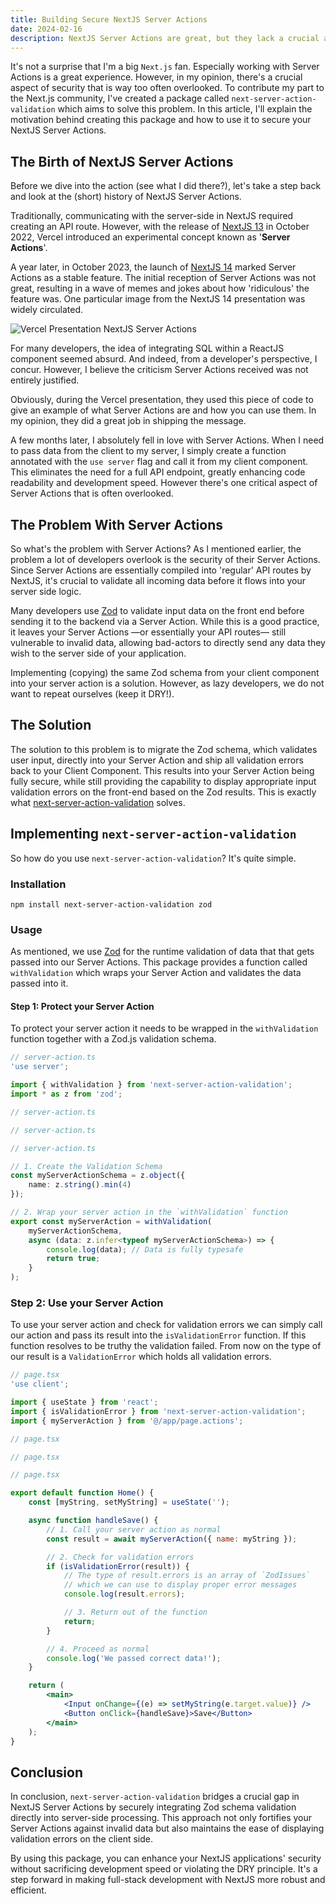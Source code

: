 ```yaml
---
title: Building Secure NextJS Server Actions
date: 2024-02-16
description: NextJS Server Actions are great, but they lack a crucial aspect of security. Learn how to protect your Server Actions with using next-server-action-validation and read about my motivation behind creating this package.
---
```


It's not a surprise that I'm a big `Next.js` fan. Especially working with Server Actions is a great experience. However, in my opinion, there's a crucial aspect of security that is way too often overlooked. To contribute my part to the Next.js community, I've created a package called `next-server-action-validation` which aims to solve this problem. In this article, I'll explain the motivation behind creating this package and how to use it to secure your NextJS Server Actions.

## The Birth of NextJS Server Actions

Before we dive into the action (see what I did there?), let's take a step back and look at the (short) history of NextJS Server Actions.

Traditionally, communicating with the server-side in NextJS required creating an API route. However, with the release of [NextJS 13](https://nextjs.org/blog/next-13) in October 2022, Vercel introduced an experimental concept known as '**Server Actions**'.

A year later, in October 2023, the launch of [NextJS 14](https://nextjs.org/blog/next-14) marked Server Actions as a stable feature. The initial reception of Server Actions was not great, resulting in a wave of memes and jokes about how 'ridiculous' the feature was. One particular image from the NextJS 14 presentation was widely circulated.

![Vercel Presentation NextJS Server Actions](https://dev-to-uploads.s3.amazonaws.com/uploads/articles/iik0mluurcpf230xboy9.jpg)

For many developers, the idea of integrating SQL within a ReactJS component seemed absurd. And indeed, from a developer's perspective, I concur. However, I believe the criticism Server Actions received was not entirely justified.

Obviously, during the Vercel presentation, they used this piece of code to give an example of what Server Actions are and how you can use them. In my opinion, they did a great job in shipping the message.

A few months later, I absolutely fell in love with Server Actions. When I need to pass data from the client to my server, I simply create a function annotated with the `use server` flag and call it from my client component. This eliminates the need for a full API endpoint, greatly enhancing code readability and development speed. However there's one critical aspect of Server Actions that is often overlooked.

## The Problem With Server Actions

So what's the problem with Server Actions? As I mentioned earlier, the problem a lot of developers overlook is the security of their Server Actions. Since Server Actions are essentially compiled into 'regular' API routes by NextJS, it's crucial to validate all incoming data before it flows into your server side logic.

Many developers use [Zod](https://zod.dev/) to validate input data on the front end before sending it to the backend via a Server Action. While this is a good practice, it leaves your Server Actions —or essentially your API routes— still vulnerable to invalid data, allowing bad-actors to directly send any data they wish to the server side of your application.

Implementing (copying) the same Zod schema from your client component into your server action is a solution. However, as lazy developers, we do not want to repeat ourselves (keep it DRY!).

## The Solution

The solution to this problem is to migrate the Zod schema, which validates user input, directly into your Server Action and ship all validation errors back to your Client Component. This results into your Server Action being fully secure, while still providing the capability to display appropriate input validation errors on the front-end based on the Zod results. This is exactly what [next-server-action-validation](https://www.npmjs.com/package/next-server-action-validation) solves.

## Implementing `next-server-action-validation`

So how do you use `next-server-action-validation`? It's quite simple.

### Installation

`npm install next-server-action-validation zod`

### Usage

As mentioned, we use [Zod](https://github.com/colinhacks/zod) for the runtime validation of data that that gets passed into our Server Actions. This package provides a function called `withValidation` which wraps your Server Action and validates the data passed into it.

#### Step 1: Protect your Server Action

To protect your server action it needs to be wrapped in the `withValidation` function together with a Zod.js validation schema.

```ts
// server-action.ts
'use server';

import { withValidation } from 'next-server-action-validation';
import * as z from 'zod';

// server-action.ts

// server-action.ts

// server-action.ts

// 1. Create the Validation Schema
const myServerActionSchema = z.object({
	name: z.string().min(4)
});

// 2. Wrap your server action in the `withValidation` function
export const myServerAction = withValidation(
	myServerActionSchema,
	async (data: z.infer<typeof myServerActionSchema>) => {
		console.log(data); // Data is fully typesafe
		return true;
	}
);
```

### Step 2: Use your Server Action

To use your server action and check for validation errors we can simply call our action and pass its result into the `isValidationError` function. If this function resolves to be truthy the validation failed. From now on the type of our result is a `ValidationError` which holds all validation errors.

```jsx
// page.tsx
'use client';

import { useState } from 'react';
import { isValidationError } from 'next-server-action-validation';
import { myServerAction } from '@/app/page.actions';

// page.tsx

// page.tsx

// page.tsx

export default function Home() {
	const [myString, setMyString] = useState('');

	async function handleSave() {
		// 1. Call your server action as normal
		const result = await myServerAction({ name: myString });

		// 2. Check for validation errors
		if (isValidationError(result)) {
			// The type of result.errors is an array of `ZodIssues`
			// which we can use to display proper error messages
			console.log(result.errors);

			// 3. Return out of the function
			return;
		}

		// 4. Proceed as normal
		console.log('We passed correct data!');
	}

	return (
		<main>
			<Input onChange={(e) => setMyString(e.target.value)} />
			<Button onClick={handleSave}>Save</Button>
		</main>
	);
}
```

## Conclusion

In conclusion, `next-server-action-validation` bridges a crucial gap in NextJS Server Actions by securely integrating Zod schema validation directly into server-side processing. This approach not only fortifies your Server Actions against invalid data but also maintains the ease of displaying validation errors on the client side.

By using this package, you can enhance your NextJS applications' security without sacrificing development speed or violating the DRY principle. It's a step forward in making full-stack development with NextJS more robust and efficient.

